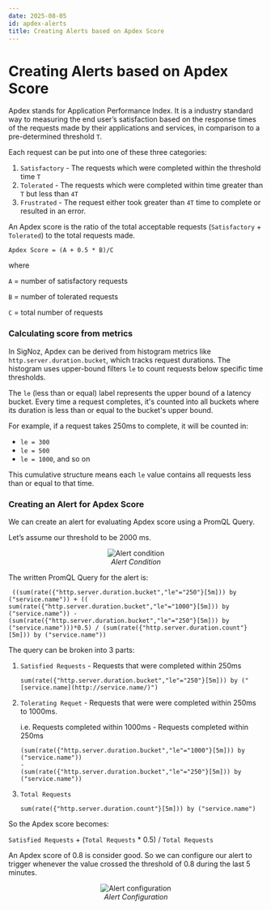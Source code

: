 ```yaml
---
date: 2025-08-05
id: apdex-alerts
title: Creating Alerts based on Apdex Score
---
```


# Creating Alerts based on Apdex Score

Apdex stands for Application Performance Index. It is a industry standard way to measuring the end user’s satisfaction based on the response times of the requests made by their applications and services, in comparison to a pre-determined threshold `T`.

Each request can be put into one of these three categories:

1. `Satisfactory` - The requests which were completed within the threshold time `T`
2. `Tolerated` - The requests which were completed within time greater than `T` but less than `4T`
3. `Frustrated` - The request either took greater than `4T` time to complete or resulted in an error.

An Apdex score is the ratio of the total acceptable requests (`Satisfactory` + `Tolerated`) to the total requests made.

`Apdex Score = (A + 0.5 * B)/C`

where 

`A` = number of satisfactory requests

`B` = number of tolerated requests

`C` = total number of requests

### Calculating score from metrics

In SigNoz, Apdex can be derived from histogram metrics like `http.server.duration.bucket`, which tracks request durations. The histogram uses upper-bound filters `le` to count requests below specific time thresholds.

The `le` (less than or equal) label represents the upper bound of a latency bucket. Every time a request completes, it's counted into all buckets where its duration is less than or equal to the bucket's upper bound.

For example, if a request takes 250ms to complete, it will be counted in:

- `le = 300`
- `le = 500`
- `le = 1000`, and so on

This cumulative structure means each `le` value contains all requests less than or equal to that time.

### Creating an Alert for Apdex Score

We can create an alert for evaluating Apdex score using a PromQL Query.

Let’s assume our threshold to be 2000 ms.

<figure data-zoomable align='center'>
    <img src="/img/docs/alerts/apdex-alert-1.webp" alt="Alert condition"/>
    <figcaption><i>Alert Condition</i></figcaption>
</figure>

The written PromQL Query for the alert is:

```tsx
 ((sum(rate({"http.server.duration.bucket","le"="250"}[5m])) by ("service.name")) + (( sum(rate({"http.server.duration.bucket","le"="1000"}[5m])) by ("service.name")) -  (sum(rate({"http.server.duration.bucket","le"="250"}[5m])) by ("service.name")))*0.5) / (sum(rate({"http.server.duration.count"}[5m])) by ("service.name"))
```

The query can be broken into 3 parts:

1. `Satisfied Requests` - Requests that were completed within 250ms
    
    ```tsx
    sum(rate({"http.server.duration.bucket","le"="250"}[5m])) by ("[service.name](http://service.name/)")
    ```
    
2. `Tolerating Requet` - Requests that were were completed within 250ms to 1000ms.
    
    i.e. Requests completed within 1000ms - Requests completed within 250ms
    
    ```tsx
    (sum(rate({"http.server.duration.bucket","le"="1000"}[5m])) by ("service.name"))
    -
    (sum(rate({"http.server.duration.bucket","le"="250"}[5m])) by ("service.name"))
    ```
    
3. `Total Requests`
    
    ```tsx
    sum(rate({"http.server.duration.count"}[5m])) by ("service.name")
    ```
    

So the Apdex score becomes:

`Satisfied Requests` + (`Total Requests` * 0.5) / `Total Requests`

An Apdex score of 0.8 is consider good. So we can configure our alert to trigger whenever the value crossed the threshold of 0.8 during the last 5 minutes.

<figure data-zoomable align='center'>
    <img src="/img/docs/alerts/apdex-alert-2.webp" alt="Alert configuration"/>
    <figcaption><i>Alert Configuration</i></figcaption>
</figure>